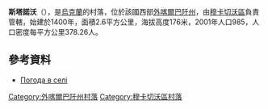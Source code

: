 {{coord|48|25|13|N|22|51|29|E|scale:100000|display=title}}

'''斯塔諾沃'''（{{lang-uk|Станово}}），是[[烏克蘭|烏克蘭]]的村落，位於該國西部[[外喀爾巴阡州|外喀爾巴阡州]]，由[[穆卡切沃區|穆卡切沃區]]負責管轄，始建於1400年，面積2.6平方公里，海拔高度176米，2001年人口985，人口密度每平方公里378.26人。

==參考資料==
*[http://weather.in.ua/ua/zakarpatskaja/24833 Погода в селі ] {{Wayback|url=http://weather.in.ua/ua/zakarpatskaja/24833 |date=20170820202234 }}

{{DEFAULTSORT:Станово}}

[[Category:外喀爾巴阡州村落|Category:外喀爾巴阡州村落]]
[[Category:穆卡切沃區村落|Category:穆卡切沃區村落]]


{{Zakarpattia-geo-stub}}